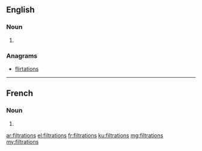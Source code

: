==English==

===Noun===
{{head|en|plural}}

# {{plural of|filtration|lang=en}}

===Anagrams===
* [[flirtations#English|flirtations]]

----

==French==

===Noun===
{{head|fr|plural|g=f-p}}

# {{plural of|filtration|lang=fr}}

[[ar:filtrations]]
[[el:filtrations]]
[[fr:filtrations]]
[[ku:filtrations]]
[[mg:filtrations]]
[[my:filtrations]]